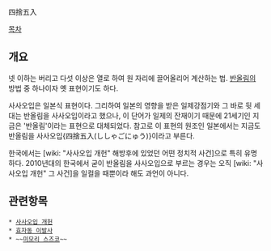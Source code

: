 四捨五入

[[목차]]
== 개요 ==
넷 이하는 버리고 다섯 이상은 열로 하여 원 자리에 끌어올리어 계산하는 법. [[반올림]]의 방법 중 하나이자 옛 표현이기도 하다.

사사오입은 일본식 표현이다. 그리하여 일본의 영향을 받은 일제강점기와 그 바로 뒷 세대는 반올림을 사사오입이라고 했으나, 이 단어가 일제의 잔재이기 때문에 21세기인 지금은 '반올림'이라는 표현으로 대체되었다. 참고로 이 표현의 원조인 일본에서는 지금도 반올림을 사사오입{四捨五入(ししゃごにゅう)}이라고 부른다.

한국에서는 [wiki: "사사오입 개헌" 해방후에 있었던 어떤 정치적 사건]으로 특히 유명하다. 2010년대의 한국에서 굳이 반올림을 사사오입으로 부르는 경우는 오직 [wiki: "사사오입 개헌" 그 사건]을 일컬을 때뿐이라 해도 과언이 아니다.

== 관련항목 ==
 * [[사사오입 개헌]]
 * [[효자동 이발사]]
 * ~~[[미모리 스즈코]]~~
